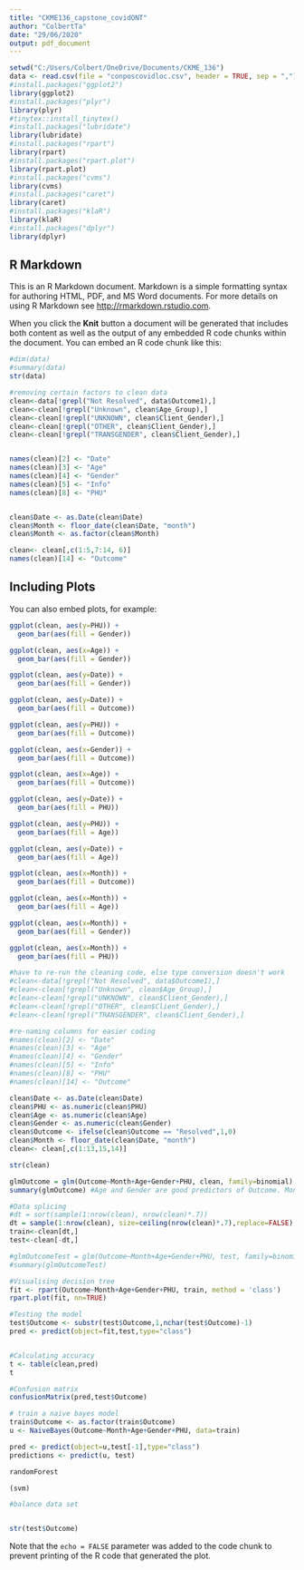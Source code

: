 ---
title: "CKME136_capstone_covidONT"
author: "ColbertTa"
date: "29/06/2020"
output: pdf_document
---

```{r setup, include=FALSE}
setwd("C:/Users/Colbert/OneDrive/Documents/CKME_136")
data <- read.csv(file = "conposcovidloc.csv", header = TRUE, sep = ",")
#install.packages("ggplot2")
library(ggplot2)
#install.packages("plyr")
library(plyr)
#tinytex::install_tinytex()
#install.packages("lubridate")
library(lubridate)
#install.packages("rpart")
library(rpart)
#install.packages("rpart.plot")
library(rpart.plot)
#install.packages("cvms")
library(cvms)
#install.packages("caret")
library(caret)
#install.packages("klaR")
library(klaR)
#install.packages("dplyr")
library(dplyr)
```

## R Markdown

This is an R Markdown document. Markdown is a simple formatting syntax for authoring HTML, PDF, and MS Word documents. For more details on using R Markdown see <http://rmarkdown.rstudio.com>.

When you click the **Knit** button a document will be generated that includes both content as well as the output of any embedded R code chunks within the document. You can embed an R code chunk like this:

```{r data}
#dim(data)
#summary(data)
str(data)

#removing certain factors to clean data
clean<-data[!grepl("Not Resolved", data$Outcome1),]
clean<-clean[!grepl("Unknown", clean$Age_Group),]
clean<-clean[!grepl("UNKNOWN", clean$Client_Gender),]
clean<-clean[!grepl("OTHER", clean$Client_Gender),]
clean<-clean[!grepl("TRANSGENDER", clean$Client_Gender),]


names(clean)[2] <- "Date"
names(clean)[3] <- "Age"
names(clean)[4] <- "Gender"
names(clean)[5] <- "Info"
names(clean)[8] <- "PHU"


clean$Date <- as.Date(clean$Date)
clean$Month <- floor_date(clean$Date, "month")
clean$Month <- as.factor(clean$Month)

clean<- clean[,c(1:5,7:14, 6)]
names(clean)[14] <- "Outcome"

```

## Including Plots

You can also embed plots, for example:

```{r clean, echo=FALSE}
ggplot(clean, aes(y=PHU)) + 
  geom_bar(aes(fill = Gender))

ggplot(clean, aes(x=Age)) + 
  geom_bar(aes(fill = Gender))

ggplot(clean, aes(y=Date)) + 
  geom_bar(aes(fill = Gender))

ggplot(clean, aes(y=Date)) + 
  geom_bar(aes(fill = Outcome))

ggplot(clean, aes(y=PHU)) + 
  geom_bar(aes(fill = Outcome))

ggplot(clean, aes(x=Gender)) + 
  geom_bar(aes(fill = Outcome))

ggplot(clean, aes(x=Age)) + 
  geom_bar(aes(fill = Outcome))

ggplot(clean, aes(y=Date)) + 
  geom_bar(aes(fill = PHU))

ggplot(clean, aes(y=PHU)) + 
  geom_bar(aes(fill = Age))

ggplot(clean, aes(y=Date)) + 
  geom_bar(aes(fill = Age))

ggplot(clean, aes(x=Month)) + 
  geom_bar(aes(fill = Outcome))

ggplot(clean, aes(x=Month)) + 
  geom_bar(aes(fill = Age))

ggplot(clean, aes(x=Month)) + 
  geom_bar(aes(fill = Gender))

ggplot(clean, aes(x=Month)) + 
  geom_bar(aes(fill = PHU))
```

```{r}
#have to re-run the cleaning code, else type conversion doesn't work
#clean<-data[!grepl("Not Resolved", data$Outcome1),]
#clean<-clean[!grepl("Unknown", clean$Age_Group),]
#clean<-clean[!grepl("UNKNOWN", clean$Client_Gender),]
#clean<-clean[!grepl("OTHER", clean$Client_Gender),]
#clean<-clean[!grepl("TRANSGENDER", clean$Client_Gender),]

#re-naming columns for easier coding
#names(clean)[2] <- "Date"
#names(clean)[3] <- "Age"
#names(clean)[4] <- "Gender"
#names(clean)[5] <- "Info"
#names(clean)[8] <- "PHU"
#names(clean)[14] <- "Outcome"

clean$Date <- as.Date(clean$Date)
clean$PHU <- as.numeric(clean$PHU)
clean$Age <- as.numeric(clean$Age)
clean$Gender <- as.numeric(clean$Gender)
clean$Outcome <- ifelse(clean$Outcome == "Resolved",1,0)
clean$Month <- floor_date(clean$Date, "month")
clean<- clean[,c(1:13,15,14)]

str(clean)

glmOutcome = glm(Outcome~Month+Age+Gender+PHU, clean, family=binomial)
summary(glmOutcome) #Age and Gender are good predictors of Outcome. Month is a decent predictor of outcome, but not as significant as age or gender. PHU is not a good predictor with logistic regression because there are too many data points 
```

```{r}
#Data splicing
#dt = sort(sample(1:nrow(clean), nrow(clean)*.7))
dt = sample(1:nrow(clean), size=ceiling(nrow(clean)*.7),replace=FALSE)
train<-clean[dt,]
test<-clean[-dt,]

#glmOutcomeTest = glm(Outcome~Month+Age+Gender+PHU, test, family=binomial)
#summary(glmOutcomeTest)

#Visualising decision tree
fit <- rpart(Outcome~Month+Age+Gender+PHU, train, method = 'class')
rpart.plot(fit, nn=TRUE) 

#Testing the model
test$Outcome <- substr(test$Outcome,1,nchar(test$Outcome)-1)
pred <- predict(object=fit,test,type="class") 


#Calculating accuracy
t <- table(clean,pred)
t

#Confusion matrix
confusionMatrix(pred,test$Outcome)

# train a naive bayes model
train$Outcome <- as.factor(train$Outcome)
u <- NaiveBayes(Outcome~Month+Age+Gender+PHU, data=train)

pred <- predict(object=u,test[-1],type="class")
predictions <- predict(u, test)

randomForest

(svm)

#balance data set


str(test$Outcome)
```

Note that the `echo = FALSE` parameter was added to the code chunk to prevent printing of the R code that generated the plot.
